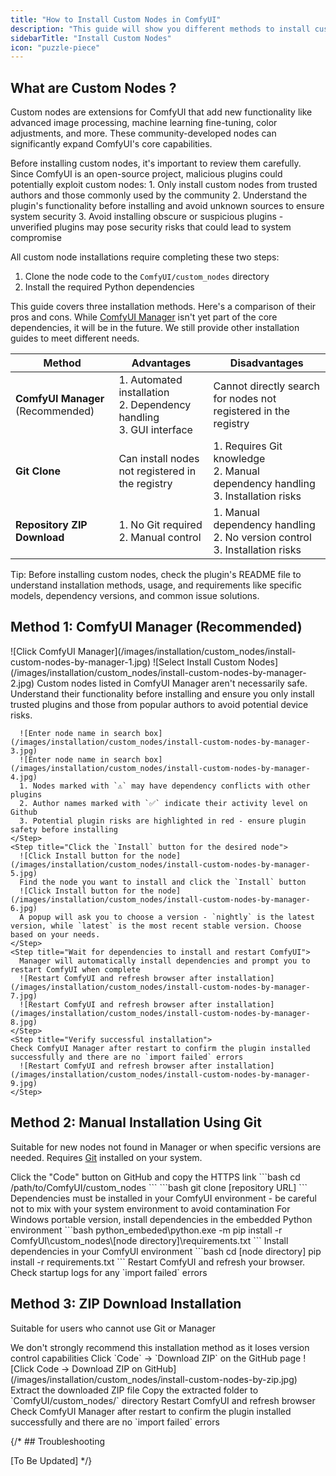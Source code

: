 ```yaml
---
title: "How to Install Custom Nodes in ComfyUI"
description: "This guide will show you different methods to install custom nodes in ComfyUI"
sidebarTitle: "Install Custom Nodes"
icon: "puzzle-piece"
---
```


## What are Custom Nodes ?

Custom nodes are extensions for ComfyUI that add new functionality like advanced image processing, machine learning fine-tuning, color adjustments, and more. These community-developed nodes can significantly expand ComfyUI's core capabilities.

<Warning>
Before installing custom nodes, it's important to review them carefully. Since ComfyUI is an open-source project, malicious plugins could potentially exploit custom nodes:
1. Only install custom nodes from trusted authors and those commonly used by the community
2. Understand the plugin's functionality before installing and avoid unknown sources to ensure system security
3. Avoid installing obscure or suspicious plugins - unverified plugins may pose security risks that could lead to system compromise
</Warning>

All custom node installations require completing these two steps:

1. Clone the node code to the `ComfyUI/custom_nodes` directory
2. Install the required Python dependencies

This guide covers three installation methods. Here's a comparison of their pros and cons. While [ComfyUI Manager](https://github.com/Comfy-Org/ComfyUI-Manager) isn't yet part of the core dependencies, it will be in the future. We still provide other installation guides to meet different needs.

| Method                        | Advantages                                                    | Disadvantages                                                |
| ---------------------------- | ------------------------------------------------------------- | ----------------------------------------------------------- |
| **ComfyUI Manager** (Recommended) | 1. Automated installation<br/>2. Dependency handling<br/>3. GUI interface | Cannot directly search for nodes not registered in the registry |
| **Git Clone**                | Can install nodes not registered in the registry               | 1. Requires Git knowledge<br/>2. Manual dependency handling<br/>3. Installation risks |
| **Repository ZIP Download**   | 1. No Git required<br/>2. Manual control                      | 1. Manual dependency handling<br/>2. No version control<br/>3. Installation risks |

Tip: Before installing custom nodes, check the plugin's README file to understand installation methods, usage, and requirements like specific models, dependency versions, and common issue solutions.

## Method 1: ComfyUI Manager (Recommended)

  <Steps>
    <Step title="Click the `Manager` button in ComfyUI interface">
     ![Click ComfyUI Manager](/images/installation/custom_nodes/install-custom-nodes-by-manager-1.jpg)
    </Step>
    <Step title="Select `Install Custom Nodes`">
      ![Select Install Custom Nodes](/images/installation/custom_nodes/install-custom-nodes-by-manager-2.jpg)
    </Step>
    <Step title="Browse the custom nodes list">
      <Warning>
      Custom nodes listed in ComfyUI Manager aren't necessarily safe. Understand their functionality before installing and ensure you only install trusted plugins and those from popular authors to avoid potential device risks.
      </Warning>

      ![Enter node name in search box](/images/installation/custom_nodes/install-custom-nodes-by-manager-3.jpg)
      ![Enter node name in search box](/images/installation/custom_nodes/install-custom-nodes-by-manager-4.jpg)
      1. Nodes marked with `⚠️` may have dependency conflicts with other plugins
      2. Author names marked with `✅` indicate their activity level on Github
      3. Potential plugin risks are highlighted in red - ensure plugin safety before installing
    </Step>
    <Step title="Click the `Install` button for the desired node">
      ![Click Install button for the node](/images/installation/custom_nodes/install-custom-nodes-by-manager-5.jpg)
      Find the node you want to install and click the `Install` button
      ![Click Install button for the node](/images/installation/custom_nodes/install-custom-nodes-by-manager-6.jpg)
      A popup will ask you to choose a version - `nightly` is the latest version, while `latest` is the most recent stable version. Choose based on your needs.
    </Step>
    <Step title="Wait for dependencies to install and restart ComfyUI">
      Manager will automatically install dependencies and prompt you to restart ComfyUI when complete
      ![Restart ComfyUI and refresh browser after installation](/images/installation/custom_nodes/install-custom-nodes-by-manager-7.jpg)
      ![Restart ComfyUI and refresh browser after installation](/images/installation/custom_nodes/install-custom-nodes-by-manager-8.jpg)
    </Step>
    <Step title="Verify successful installation">
    Check ComfyUI Manager after restart to confirm the plugin installed successfully and there are no `import failed` errors
      ![Restart ComfyUI and refresh browser after installation](/images/installation/custom_nodes/install-custom-nodes-by-manager-9.jpg)
    </Step>
  </Steps>

## Method 2: Manual Installation Using Git

Suitable for new nodes not found in Manager or when specific versions are needed. Requires [Git](https://git-scm.com/) installed on your system.

<Steps>
  <Step title="Get the repository URL">
    Click the "Code" button on GitHub and copy the HTTPS link
  </Step>
  <Step title="Navigate to custom_nodes directory">
 ```bash
 cd /path/to/ComfyUI/custom_nodes
 ```
  </Step>
  <Step title="Clone the repository">
 ```bash
 git clone [repository URL]
 ```
  </Step>
  <Step title="Install dependencies">
  Dependencies must be installed in your ComfyUI environment - be careful not to mix with your system environment to avoid contamination
   <Tabs>
    <Tab title="Windows Portable">
    For Windows portable version, install dependencies in the embedded Python environment
      ```bash
      python_embeded\python.exe -m pip install -r ComfyUI\custom_nodes\[node directory]\requirements.txt
      ```
    </Tab>
    <Tab title="Manual Install">
    Install dependencies in your ComfyUI environment
      ```bash
      cd [node directory]
      pip install -r requirements.txt
      ```
    </Tab>
  </Tabs>
  </Step>
  <Step title="Restart ComfyUI and refresh browser">
    Restart ComfyUI and refresh your browser. Check startup logs for any `import failed` errors
  </Step>
</Steps>

## Method 3: ZIP Download Installation
Suitable for users who cannot use Git or Manager

<Warning>
We don't strongly recommend this installation method as it loses version control capabilities
</Warning>

<Steps>
  <Step title="Click `Code` → `Download ZIP` on GitHub">
    Click `Code` → `Download ZIP` on the GitHub page
    ![Click Code → Download ZIP on GitHub](/images/installation/custom_nodes/install-custom-nodes-by-zip.jpg)
  </Step>
  <Step title="Extract the ZIP file">
    Extract the downloaded ZIP file
  </Step>
  <Step title="Copy extracted folder to `ComfyUI/custom_nodes/` directory">
    Copy the extracted folder to `ComfyUI/custom_nodes/` directory
  </Step>
  <Step title="Install dependencies manually (same as Git method step 4)">
    Restart ComfyUI and refresh browser
  </Step>
  <Step title="Verify successful installation">
    Check ComfyUI Manager after restart to confirm the plugin installed successfully and there are no `import failed` errors
  </Step>
</Steps>

{/* ## Troubleshooting

[To Be Updated] */}
